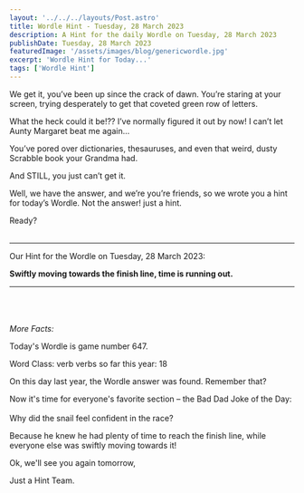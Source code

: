 ```yaml
---
layout: '../../../layouts/Post.astro'
title: Wordle Hint - Tuesday, 28 March 2023
description: A Hint for the daily Wordle on Tuesday, 28 March 2023
publishDate: Tuesday, 28 March 2023
featuredImage: '/assets/images/blog/genericwordle.jpg'
excerpt: 'Wordle Hint for Today...'
tags: ['Wordle Hint']
---
```


We get it, you’ve been up since the crack of dawn. You’re staring at your screen, trying desperately to get that coveted green row of letters. 

What the heck could it be!??
I’ve normally figured it out by now!
I can’t let Aunty Margaret beat me again… 

You’ve pored over dictionaries, thesauruses, and even that weird, dusty Scrabble book your Grandma had.

And STILL, you just can’t get it. 

Well, we have the answer, and we’re you’re friends, so we wrote you a hint for today’s Wordle.
Not the answer! just a hint. 

Ready?<br /><br />

----

Our Hint for the Wordle on Tuesday, 28 March 2023:

**Swiftly moving towards the finish line, time is running out.** 


----

<br /><br /><br />*More Facts:*

Today's Wordle is game number 647.

Word Class: verb verbs so far this year: 18 

On this day last year, the Wordle answer was found. Remember that? 

Now it's time for everyone's favorite section – the Bad Dad Joke of the Day:<br /><br />Why did the snail feel confident in the race?

Because he knew he had plenty of time to reach the finish line, while everyone else was swiftly moving towards it! 

Ok, we'll see you again tomorrow, 

Just a Hint Team.